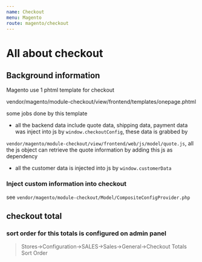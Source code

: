 ```yaml
---
name: Checkout
menu: Magento
route: magento/checkout
---
```


# All about checkout
## Background information

Magento use 1 phtml template for checkout

vendor/magento/module-checkout/view/frontend/templates/onepage.phtml

some jobs done by this template

- all the backend data include quote data, shipping data, payment data was inject into js by `window.checkoutConfig`, these data is grabbed by

`vendor/magento/module-checkout/view/frontend/web/js/model/quote.js`, all the js object can retrieve the quote information by adding this js as dependency

- all the customer data is injected into js by `window.customerData`

### Inject custom information into checkout

see `vendor/magento/module-checkout/Model/CompositeConfigProvider.php`

## checkout total
### sort order for this totals is configured on admin panel

> Stores->Configuration->SALES->Sales->General->Checkout Totals Sort Order